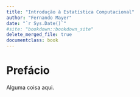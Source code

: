 ```yaml
---
title: "Introdução à Estatística Computacional"
author: "Fernando Mayer"
date: "`r Sys.Date()`"
#site: "bookdown::bookdown_site"
delete_merged_file: true
documentclass: book
---
```


# Prefácio {-}

Alguma coisa aqui.
